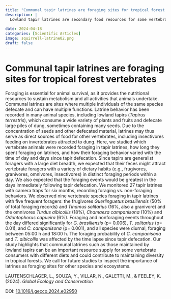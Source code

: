 ---
title: "Communal tapir latrines are foraging sites for tropical forest vertebrates"
description: |
  Lowland tapir latrines are secondary food resources for some vertebrate species in a tropical forest - check this out!  
  
date: 2024-04-18
categories: [Scientific Articles]
image: squirrell-latrine02.png
draft: false
---

# Communal tapir latrines are foraging sites for tropical forest vertebrates

Foraging is essential for animal survival, as it provides the nutritional resources to sustain metabolism and all activities that animals undertake. Communal latrines are sites where multiple individuals of the same species defecate and can have multiple functions. Latrine behavior has been recorded in many animal species, including lowland tapirs (*Tapirus terrestris*), which consume a wide variety of plants and fruits and defecate large piles of dung, sometimes containing many seeds. Due to the concentration of seeds and other defecated material, latrines may thus serve as direct sources of food for other vertebrates, including insectivores feeding on invertebrates attracted to dung. Here, we studied which vertebrate animals were recorded foraging in tapir latrines, how long they spent foraging on latrines, and how their foraging behavior varied with the time of day and days since tapir defecation. Since tapirs are generalist foragers with a large diet breadth, we expected that their feces might attract vertebrate foragers with a variety of dietary habits (e.g., frugivores, granivores, omnivores, insectivores) in distinct foraging periods within a day. We also expected that the foraging events would be greatest in the days immediately following tapir defecation. We monitored 27 tapir latrines with camera traps for six months, recording foraging vs. non-foraging behaviors. We observed nine vertebrate species foraging in tapir latrines with five frequent foragers: the frugivores *Guerlinguetus brasiliensis* (50% of total foraging records) and *Tinamus solitarius* (16%, also a granivore) and the omnivores *Turdus albicollis* (18%), *Chamaeza campanisona* (10%) and *Odontophorus capueira* (6%). Foraging and nonforaging events throughout the day differed significantly for *G. brasiliensis* (p= 0.006), *T. solitarius* (p= 0.01), and *C. campanisona* (p= 0.001), and all species were diurnal, foraging between 05:00 h and 18:00 h. The foraging probability of *C. campanisona* and *T. albicollis* was affected by the time lapse since tapir defecation. Our study highlights that communal latrines such as those maintained by lowland tapirs can be an important resource supply for some vertebrate consumers with different diets and could contribute to maintaining diversity in tropical forests. We call for future studies to inspect the importance of latrines as foraging sites for other species and ecosystems.

LAUTENSCHLAGER, L., SOUZA, Y., VILLAR, N., GALETTI, M., & FEELEY, K. (2024). *Global Ecology and Conservation*

DOI: [10.1016/j.gecco.2024.e02950](https://www.sciencedirect.com/science/article/pii/S2351989424001549)
